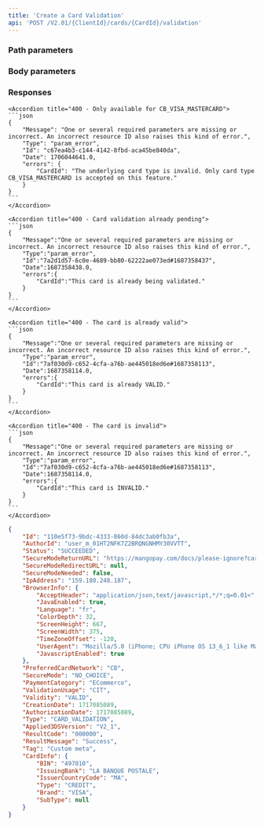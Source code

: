 ```yaml
---
title: 'Create a Card Validation'  
api: 'POST /V2.01/{ClientId}/cards/{CardId}/validation'  
---
```




### Path parameters  

<CardId />  

### Body parameters  

<AuthorId />  

<SecureModeReturnURL />  

<IpAddress />  

<Tag />  

<BrowserInfo />  

<PreferredCardNetwork />  

<PaymentCategory />  

<SecureMode2 />  

<ValidationUsage />

<ProfilingAttemptReference />  

### Responses  

<AccordionGroup>

<Accordion title="200 - Created">  

<IdResponse />  

<AuthorIdResponse />  

<Status2Response />  

<SecureModeReturnURLResponse />  

<SecureModeRedirectURLResponse />  

<SecureModeNeededResponse />  

<IpAddressResponse />  

<BrowserInfoResponse />  

<PreferredCardNetworkResponse />  

<PaymentCategoryResponse />  

<SecureModeResponse2 />  

<ValidationUsageResponse />

<ValidityResponse />  

<CreationDateResponse />  

<Type1Response />  

<Applied3DSVersionResponse />  

<ResultCodeResponse />  

<ResultMessageResponse />  

<TagResponse />  

<CardInfoResponse />

</Accordion>

</AccordionGroup>  

<AccordionGroup>  

    <Accordion title="400 - Only available for CB_VISA_MASTERCARD">
    ```json 
    {
        "Message": "One or several required parameters are missing or incorrect. An incorrect resource ID also raises this kind of error.",
        "Type": "param_error",
        "Id": "c67ea4b3-c144-4142-8fbd-aca45be840da",
        "Date": 1706044641.0,
        "errors": {
            "CardId": "The underlying card type is invalid. Only card type CB_VISA_MASTERCARD is accepted on this feature."
        }
    }  
    ``` 
    </Accordion>

    <Accordion title="400 - Card validation already pending">
    ```json
    {
        "Message":"One or several required parameters are missing or incorrect. An incorrect resource ID also raises this kind of error.",
        "Type":"param_error",
        "Id":"7a2d1d57-6c0e-4689-bb80-62222ae073ed#1687358437",
        "Date":1687358438.0,
        "errors":{
            "CardId":"This card is already being validated."
        }
    }  
    ``` 
    </Accordion>
    
    <Accordion title="400 - The card is already valid">
    ```json 
    {
        "Message":"One or several required parameters are missing or incorrect. An incorrect resource ID also raises this kind of error.",
        "Type":"param_error",
        "Id":"7af030d9-c652-4cfa-a76b-ae445018ed6e#1687358113",
        "Date":1687358114.0,
        "errors":{
            "CardId":"This card is already VALID."
        }
    }  
    ```  
    </Accordion>
    
    <Accordion title="400 - The card is invalid">
    ```json
    {
        "Message":"One or several required parameters are missing or incorrect. An incorrect resource ID also raises this kind of error.",
        "Type":"param_error",
        "Id":"7af030d9-c652-4cfa-a76b-ae445018ed6e#1687358113",
        "Date":1687358114.0,
        "errors":{
            "CardId":"This card is INVALID."
        }
    }  
    ```  
    </Accordion>

</AccordionGroup>  

<ResponseExample>  

```json 200 - Created  
{
    "Id": "110e5f73-9bdc-4333-860d-84dc3ab0fb3a",
    "AuthorId": "user_m_01HT2NFK7Z2BRQNGNHMY30VVTT",
    "Status": "SUCCEEDED",
    "SecureModeReturnURL": "https://mangopay.com/docs/please-ignore?cardValidationId=110e5f73-9bdc-4333-860d-84dc3ab0fb3a",
    "SecureModeRedirectURL": null,
    "SecureModeNeeded": false,
    "IpAddress": "159.180.248.187",
    "BrowserInfo": {
        "AcceptHeader": "application/json,text/javascript,*/*;q=0.01<",
        "JavaEnabled": true,
        "Language": "fr",
        "ColorDepth": 32,
        "ScreenHeight": 667,
        "ScreenWidth": 375,
        "TimeZoneOffset": -120,
        "UserAgent": "Mozilla/5.0 (iPhone; CPU iPhone OS 13_6_1 like Mac OS X) AppleWebKit/605.1.15 (KHTML, like Gecko) Mobile/15E148",
        "JavascriptEnabled": true
    },
    "PreferredCardNetwork": "CB",
    "SecureMode": "NO_CHOICE",
    "PaymentCategory": "ECommerce",
    "ValidationUsage": "CIT",
    "Validity": "VALID",
    "CreationDate": 1717085089,
    "AuthorizationDate": 1717085089,
    "Type": "CARD_VALIDATION",
    "Applied3DSVersion": "V2_1",
    "ResultCode": "000000",
    "ResultMessage": "Success",
    "Tag": "Custom meta",
    "CardInfo": {
        "BIN": "497010",
        "IssuingBank": "LA BANQUE POSTALE",
        "IssuerCountryCode": "MA",
        "Type": "CREDIT",
        "Brand": "VISA",
        "SubType": null
    }
}
 ```  

</ResponseExample>  

<RequestExample>  
    <RestCreateCardValidation />
    <RubyCreateCardValidation />
    <JavaCreateCardValidation />
    <PythonCreateCardValidation />
    <NetCreateCardValidation />
</RequestExample>
